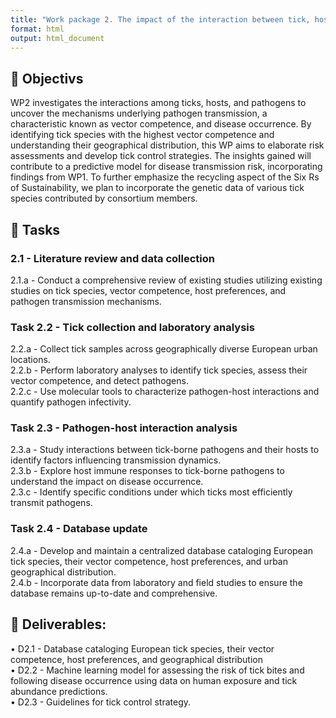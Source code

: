 ```yaml
---
title: "Work package 2. The impact of the interaction between tick, host and pathogens on disease occurrence through a tick-specific approach"
format: html
output: html_document
---
```


## 🎯 Objectivs

WP2 investigates the interactions among ticks, hosts, and pathogens to uncover the mechanisms underlying pathogen transmission, a characteristic known as vector competence, and disease occurrence. By identifying tick species with the highest vector competence and understanding their geographical distribution, this WP aims to elaborate risk assessments and develop tick control strategies. The insights gained will contribute to a predictive model for disease transmission risk, incorporating findings from WP1. To further emphasize the recycling aspect of the Six Rs of Sustainability, we plan to incorporate the genetic data of various tick species contributed by consortium members.

## 🚧 Tasks

### 2.1 - Literature review and data collection

 2.1.a - Conduct a comprehensive review of existing studies utilizing existing studies on tick species, vector competence, host preferences, and pathogen transmission mechanisms.

### Task 2.2 - Tick collection and laboratory analysis

 2.2.a - Collect tick samples across geographically diverse European urban locations.  
 2.2.b - Perform laboratory analyses to identify tick species, assess their vector competence, and detect pathogens.  
 2.2.c - Use molecular tools to characterize pathogen-host interactions and quantify pathogen infectivity.

### Task 2.3 - Pathogen-host interaction analysis

 2.3.a - Study interactions between tick-borne pathogens and their hosts to identify factors influencing transmission dynamics.  
 2.3.b - Explore host immune responses to tick-borne pathogens to understand the impact on disease occurrence.  
 2.3.c - Identify specific conditions under which ticks most efficiently transmit pathogens.  

### Task 2.4 - Database update

 2.4.a - Develop and maintain a centralized database cataloging European tick species, their vector competence, host preferences, and urban geographical distribution.  
 2.4.b - Incorporate data from laboratory and field studies to ensure the database remains up-to-date and comprehensive.  

## 🚚 Deliverables:

•	D2.1 - Database cataloging European tick species, their vector competence, host preferences, and geographical distribution  
•	D2.2 - Machine learning model for assessing the risk of tick bites and following disease occurrence using data on human exposure and tick abundance predictions.  
•	D2.3 - Guidelines for tick control strategy.
